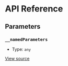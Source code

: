 # API Reference

## Parameters

### `__namedParameters`

- Type: `any`

[View source](https://github.com/vtex/shoreline/blob/495e78210/packages/date/src/calendar/calendar-provider.tsx#L10)

